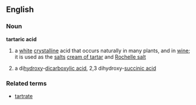 ==English==
===Noun===
{{wikipedia}}
'''tartaric acid'''
# a [[white]] [[crystalline]] acid that occurs naturally in many plants, and in [[wine]]; it is used as the [[salt]]s [[cream of tartar]] and [[Rochelle salt]]
#{{chemistry}} a di[[hydroxy]]-[[dicarboxylic acid]], 2,3 dihydroxy-[[succinic acid]]
===Related terms===
*[[tartrate]]